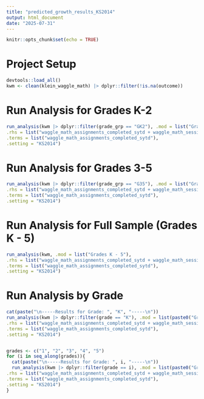 ```yaml
---
title: "predicted_growth_results_KS2014"
output: html_document
date: "2025-07-31"
---
```


```r
knitr::opts_chunk$set(echo = TRUE)
```


# Project Setup

```r
devtools::load_all()
kwm <- clean(klein_waggle_math) |> dplyr::filter(!is.na(outcome))
```


# Run Analysis for Grades K-2

```r
run_analysis(kwm |> dplyr::filter(grade_grp == "GK2"), .mod = list("Grades K - 2"),
.rhs = list("waggle_math_assignments_completed_sytd + waggle_math_session_count_sytd + waggle_math_total_time_sytd_minutes"),
.terms = list("waggle_math_assignments_completed_sytd"),
.setting = "KS2014")
```


# Run Analysis for Grades 3-5

```r
run_analysis(kwm |> dplyr::filter(grade_grp == "G35"), .mod = list("Grades 3 - 5"),
.rhs = list("waggle_math_assignments_completed_sytd + waggle_math_session_count_sytd + waggle_math_total_time_sytd_minutes"),
.terms = list("waggle_math_assignments_completed_sytd"),
.setting = "KS2014")
```


# Run Analysis for Full Sample (Grades K - 5)

```r
run_analysis(kwm, .mod = list("Grades K - 5"),
.rhs = list("waggle_math_assignments_completed_sytd + waggle_math_session_count_sytd + waggle_math_total_time_sytd_minutes"),
.terms = list("waggle_math_assignments_completed_sytd"),
.setting = "KS2014")
```


# Run Analysis by Grade

```r
cat(paste("\n-----Results for Grade: ", "K", "-----\n"))
run_analysis(kwm |> dplyr::filter(grade == "K"), .mod = list(paste0("Grade: ", "K")),
.rhs = list("waggle_math_assignments_completed_sytd + waggle_math_session_count_sytd + waggle_math_total_time_sytd_minutes"),
.terms = list("waggle_math_assignments_completed_sytd"),
.setting = "KS2014")


grades <- c("1", "2", "3", "4", "5")
for (i in seq_along(grades)){
  cat(paste("\n-----Results for Grade: ", i, "-----\n"))
  run_analysis(kwm |> dplyr::filter(grade == i), .mod = list(paste0("Grade: ", i)),
.rhs = list("waggle_math_assignments_completed_sytd + waggle_math_session_count_sytd + waggle_math_total_time_sytd_minutes"),
.terms = list("waggle_math_assignments_completed_sytd"),
.setting = "KS2014")
}
```
